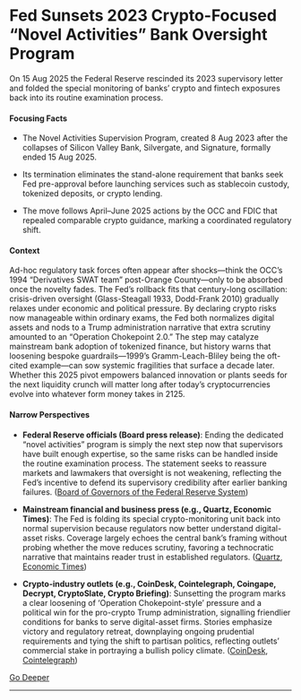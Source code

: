 # Fed Sunsets 2023 Crypto-Focused “Novel Activities” Bank Oversight Program

On 15 Aug 2025 the Federal Reserve rescinded its 2023 supervisory letter and folded the special monitoring of banks’ crypto and fintech exposures back into its routine examination process.

#### Focusing Facts

- The Novel Activities Supervision Program, created 8 Aug 2023 after the collapses of Silicon Valley Bank, Silvergate, and Signature, formally ended 15 Aug 2025.

- Its termination eliminates the stand-alone requirement that banks seek Fed pre-approval before launching services such as stablecoin custody, tokenized deposits, or crypto lending.

- The move follows April–June 2025 actions by the OCC and FDIC that repealed comparable crypto guidance, marking a coordinated regulatory shift.

#### Context

Ad-hoc regulatory task forces often appear after shocks—think the OCC’s 1994 “Derivatives SWAT team” post-Orange County—only to be absorbed once the novelty fades. The Fed’s rollback fits that century-long oscillation: crisis-driven oversight (Glass-Steagall 1933, Dodd-Frank 2010) gradually relaxes under economic and political pressure. By declaring crypto risks now manageable within ordinary exams, the Fed both normalizes digital assets and nods to a Trump administration narrative that extra scrutiny amounted to an “Operation Chokepoint 2.0.” The step may catalyze mainstream bank adoption of tokenized finance, but history warns that loosening bespoke guardrails—1999’s Gramm-Leach-Bliley being the oft-cited example—can sow systemic fragilities that surface a decade later. Whether this 2025 pivot empowers balanced innovation or plants seeds for the next liquidity crunch will matter long after today’s cryptocurrencies evolve into whatever form money takes in 2125.

#### Narrow Perspectives

- **Federal Reserve officials (Board press release)**: Ending the dedicated “novel activities” program is simply the next step now that supervisors have built enough expertise, so the same risks can be handled inside the routine examination process. The statement seeks to reassure markets and lawmakers that oversight is not weakening, reflecting the Fed’s incentive to defend its supervisory credibility after earlier banking failures. ([Board of Governors of the Federal Reserve System](https://www.federalreserve.gov/newsevents/pressreleases/bcreg20250815a.htm))

- **Mainstream financial and business press (e.g., Quartz, Economic Times)**: The Fed is folding its special crypto-monitoring unit back into normal supervision because regulators now better understand digital-asset risks. Coverage largely echoes the central bank’s framing without probing whether the move reduces scrutiny, favoring a technocratic narrative that maintains reader trust in established regulators. ([Quartz](https://qz.com/fed-crypto-regulation-banks), [Economic Times](https://economictimes.indiatimes.com/tech/technology/fed-to-scrap-program-devoted-to-policing-banks-on-crypto-fintech-activities/articleshow/123335825.cms))

- **Crypto-industry outlets (e.g., CoinDesk, Cointelegraph, Coingape, Decrypt, CryptoSlate, Crypto Briefing)**: Sunsetting the program marks a clear loosening of ‘Operation Chokepoint-style’ pressure and a political win for the pro-crypto Trump administration, signalling friendlier conditions for banks to serve digital-asset firms. Stories emphasize victory and regulatory retreat, downplaying ongoing prudential requirements and tying the shift to partisan politics, reflecting outlets’ commercial stake in portraying a bullish policy climate. ([CoinDesk](https://www.coindesk.com/policy/2025/08/15/u-s-fed-officially-scraps-specialist-group-meant-to-oversee-crypto-issues), [Cointelegraph](https://cointelegraph.com/news/federal-reserve-sunset-monitoring-banks-crypto))


[Go Deeper](https://www.perplexity.ai/search?q=Fed+Sunsets+2023+Crypto-Focused+%E2%80%9CNovel+Activities%E2%80%9D+Bank+Oversight+Program)

---

<a id='second-circuit-grants-argentina-stay-on-ypf-stake-turnover'></a>
